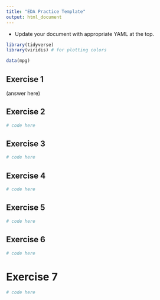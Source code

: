 ```yaml
---
title: "EDA Practice Template"
output: html_document
---
```


- Update your document with appropriate YAML at the top.

```r
library(tidyverse)
library(viridis) # for plotting colors
```

```r
data(mpg)
```

## Exercise 1

(answer here)

## Exercise 2

```r
# code here
```

## Exercise 3

```r
# code here
```

## Exercise 4

```r
# code here
```

## Exercise 5

```r
# code here
```

## Exercise 6

```r
# code here
```

# Exercise 7

```r
# code here
```

